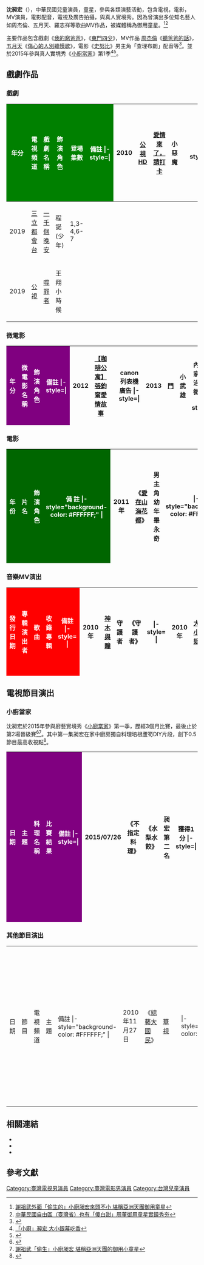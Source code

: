 {{藝人
| 姓名 = 沈昶宏
| 類型 = 童星
| 圖片 =  
| 圖片尺寸 = 
| 圖片簡介 = 
| 英文名 = Shen Chang Hung 
| 暱稱 =  
| 國籍 = {{ROC}}
| 出生日期 = {{birth date and age|2004|08|06}}
| 活躍年代=  
| 職業 = [[學生|學生]]、[[演員|演員]]、[[童星|童星]]
| 語言 = [[國語|國語]]、[[臺語|臺語]]
| 經紀公司= Miki 林米騏經紀工作室
| imdb = 6648231
| 網站=  [https://www.facebook.com/changhong0806 沈昶宏粉絲頁]
}}

'''沈昶宏'''（{{bd|2004年|8月6日}}），中華民國兒童演員，童星，參與各類演藝活動，包含電視，電影，MV演員，電影配音，電視及廣告拍攝，與真人實境秀。因為曾演出多位知名藝人如周杰倫、五月天、羅志祥等歌曲MV作品，被媒體稱為御用童星。<ref>[http://tw.twent.chinayes.com/Content/20150803/kkkoge7ywkhh8.shtml 謝祖武外面「偷生的」小廚昶宏來頭不小 堪稱亞洲天團御用童星]{{dead link|date=2018年3月 |bot=InternetArchiveBot |fix-attempted=yes }}</ref><ref>[http://news.tvbs.com.tw/entertainment/news-610549/ 中華民國自由區（臺灣省）也有「傻白甜」周董御用童星實鏡秀夯]</ref>

主要作品包含戲劇《[[我的窮爸爸|我的窮爸爸]]》，《[[東門四少|東門四少]]》，MV作品 [[周杰倫|周杰倫]]《[[聽爸爸的話|聽爸爸的話]]》，[[五月天|五月天]]《[[傷心的人別聽慢歌|傷心的人別聽慢歌]]》，電影《[[史努比_The_Peanuts_Movie|史努比]]》男主角「查理布朗」配音等<ref>{{Cite web |url=http://movies.ettoday.net/news/613113 |title=曾搭五月天、周杰倫！12歲沈昶宏演《史努比》秘辛曝光 |accessdate=2016-03-11 |archive-date=2016-05-18 |archive-url=https://web.archive.org/web/20160518141359/http://movies.ettoday.net/news/613113 |dead-url=no }}</ref>。並於2015年參與真人實境秀《[[小廚當家|小廚當家]]》第1季<ref>[http://news.gpwb.gov.tw/news.aspx?ydn=026dTHGgTRNpmRFEgxcbffKS0AjfoxWLg2xQU3rss6ggWLB0gqKUwnvinAzRwcrhgP3uuQzc1XCww3w7YIOHbBggggGa%2Fu%2Bl9tzq2ek%2F5s8%3D 「小廚」昶宏 大小銀幕吃香]{{dead link|date=2018年3月 |bot=InternetArchiveBot |fix-attempted=yes }}</ref><ref>{{Cite web |url=http://news.cts.com.tw/cts/general/201508/201508021643788.html#.VuICnWErK01 |title=小廚師實境秀 童星做菜萌翻! |accessdate=2016-03-11 |archive-date=2015-12-19 |archive-url=https://web.archive.org/web/20151219122106/http://news.cts.com.tw/cts/general/201508/201508021643788.html#.VuICnWErK01 |dead-url=no }}</ref>。

==戲劇作品==
===戲劇===
{|class="wikitable" style="width:70%"
|-
!style="color:#FFFFFF; background-color: GREEN" width= 5% | 年分
!style="color:#FFFFFF; background-color: GREEN" width= 12% | 電視頻道
!style="color:#FFFFFF; background-color: GREEN" width= 13% | 戲劇名稱
!style="color:#FFFFFF; background-color: GREEN" width= 10% | 飾演角色
!style="color:#FFFFFF; background-color: GREEN" width= 13% | 登場集數
!style="color:#FFFFFF; background-color: GREEN" width= 17% | 備註
|- style=|
|2010 || [[公視HiHD高畫質頻道|公視HD]]  || [[愛情來了，請打卡|愛情來了，請打卡]] || 小惡魔 ||   ||
|- style=|
|2012 ||  [[台視|台視]] || [[花是愛|花是愛]] || 小花童 ||   ||
|- style=|
|2012 || [[民視|民視]]  || [[絕對達令_(電視劇)|絕對達令]] || 小超人 ||   ||
|- style=|
|2012 || [[三立都會台|三立都會台]]  || [[剩女保鏢|剩女保鏢]] || 小仲祈 || 1,22,26  ||
|- style=|
|2012 ||  [[台視|台視]] || [[偷心大聖PS男|偷心大聖PS男]] || 天使幼稚園同學 ||   ||
|- style=|
|2012 || [[台視|台視]]  || [[東門四少|東門四少]] || 嘟嘟 ||2-31   ||
|- style=|
|2012 || [[公視|公視]]  || [[含苞欲墜的每一天|含苞欲墜的每一天]] || 劉振寶 || 1-3  ||
|- style=|
|2013 ||  [[公視|公視]] || [[出租情人|出租情人]] || 李奕 ||   ||
|- style=|
|2013 || [[台視|台視]]  || [[流氓蛋糕店_(台灣電視劇)|流氓蛋糕店]] || 小是吾 ||   4||
|- style=|
|2013 ||  [[台視|台視]] || [[大紅帽與小野狼|大紅帽與小野狼]] || 小宇玄/小宇洛 || 7-15  ||
|- style=|
|2013 || [[三立都會台|三立都會台]]  || [[美味的想念|美味的想念]] || 小在宇 || 17、26、64 ||
|- style=|
|2013 || [[民視|民視]]  || [[原來是美男_(台灣電視劇)|原來是美男]] || 小泰京 || 3,5,10  ||
|- style=|
|2014 || [[公視|公視]]單元劇 || [https://www.youtube.com/watch?v=uzo1XzBKhWY 神偶的孩子] {{Wayback|url=https://www.youtube.com/watch?v=uzo1XzBKhWY |date=20200415093013 }} || 許家寶 ||   ||
|- style=|
|2014 || [[緯來|緯來]]電視電影單元劇 || [[我的窮爸爸|我的窮爸爸]] || 安小樂 ||   ||
|- style=|
|2014 || [[台視|台視]]  || [[徵婚啟事_(電視劇)|徵婚啟事]] || 客串49號徵婚者 ||  12 ||
|- style=|
|2015 || [[台視|台視]]  || [[傑克的爺爺|傑克的爺爺]] || 小傑克 ||   ||
|- style=|
|2015 || [[八大綜合台|八大綜合台]]  || [[明若曉溪|明若曉溪]] || 達倫 || 9-11  ||
|- style=|
|2015 || [[愛奇藝|愛奇藝]]  || [[澀世紀傳說|澀世紀傳說]] || 小天涯 ||   ||
|- style=|
|2015 || [[愛奇藝|愛奇藝]]  || [[旋風保鑣|旋風保鑣]] || 小林逸 || 2  ||
|- style=|
|2016 || [[民視|民視]] || [[春花望露|春花望露]] || 李有土<br>(幼時) ||  第1集 ~ 第6集 || 
|- style=|
|2016 || [[芒果TV|芒果TV]]、[[八大綜合台|八大綜合台]]、[[愛奇藝|愛奇藝]] || [[終極遊俠|終極遊俠]] || Jerry（童年） ||  5-7,16,22,40 || 
|- style=|
|2016 || [[中視|中視]] || [[多桑の純萃年代|多桑の純萃年代]] || 林尚傑(童年) || 1-4  || 
|- style=|
|2016 || [[東森超視|東森超視]] || [[惡作劇之吻_(2016年電視劇)|惡作劇之吻]] || 江玉樹 || 2-9,12-13,15,17,18-20,22-34,36-37,39|| 
|- style=|
|2017 || [[東森|東森]]、 [[中視|中視]]|| [[稍息立正我愛你|稍息立正我愛你]] || 小晉文 ||5 || 客串
|-
|2019 || [[三立都會台|三立都會台]]|| [[一千個晚安|一千個晚安]] || 程諾 (少年) || 1,3-4,6-7 
|
|-
|2019
|[[公共電視文化事業基金會|公視]]
|[[噬罪者|噬罪者]]
|王翔小時候
|
|
|}

===微電影===
{|class="wikitable" style="width:70%"
|-
!style="color:#FFFFFF; background-color: PURPLE" width= 5% | 年分
!style="color:#FFFFFF; background-color: PURPLE" width= 25% | 微電影名稱
!style="color:#FFFFFF; background-color: PURPLE" width= 15% | 飾演角色
!style="color:#FFFFFF; background-color: PURPLE" width= 25% | 備註
|- style=|
| 2012 || [https://www.youtube.com/watch?v=ZISvN3V9M1Q&list=PL6032A098E368C69B 【咖啡公寓】張鈞甯愛情故事] ||    || canon列表機廣告
|- style=|
| 2013 || [https://www.youtube.com/watch?v=c7OJizbNwdo 門] {{Wayback|url=https://www.youtube.com/watch?v=c7OJizbNwdo |date=20200415093024 }} || 小武雄  || 內政部家暴防治公益微電影
|- style=|
| 2014 || 那女孩 || 主角童年  || 求婚微電影
|}

===電影===
{|class="wikitable" style="width:70%"
|-
!style="color:#FFFFFF; background-color: #006600" width= 5% | 年份
!style="color:#FFFFFF; background-color: #006600" width= 25% | 片 名
!style="color:#FFFFFF; background-color: #006600" width= 15% | 飾演角色
!style="color:#FFFFFF; background-color: #006600" width= 25% | 備 註
|- style="background-color: #FFFFFF;" |
|rowspan="1"| 2011年 || 《[[愛在山海花都|愛在山海花都]]》 || 男主角 幼年畢永奇 ||  
|- style="background-color: #FFFFFF;" |
|rowspan="1"| 2012年 || 《[https://www.youtube.com/watch?v=ntaEgeB_mR8 我不是超人] {{Wayback|url=https://www.youtube.com/watch?v=ntaEgeB_mR8 |date=20200415093029 }}》 || 男主角小時候 || 學生電影
|- style="background-color: #FFFFFF;" |
|rowspan="1"| 2013年 || 《[[變身_(電影)|變身]] 》 || 小猴大 ||  
|- style="background-color: #FFFFFF;" |
|rowspan="1"| 2015年 || 《[[風中家族|風中家族]]》 || 客串 ||  
|- style="background-color: #FFFFFF;" |
|rowspan="1"| 2014年 || 《[[愛回溫|愛回溫]]》 || 男主角小時候 || 學生電影 (鐵飯碗影像作團隊)
|- style="background-color: #FFFFFF;" |
|rowspan="1"| 2015年 || 《[[史努比_The_Peanuts_Movie|史努比]]》 || 主角[[查理·布朗|查理·布朗]] 聲音配音 ||  
|- style="background-color: #FFFFFF;" |
|rowspan="1"| 2016年 || 《[[他媽²的藏寶圖|他媽²的藏寶圖]]》 || 小寶龍 || 
|- style="background-color: #FFFFFF;" |
|rowspan="1"| 2016年 || 《[[一萬公里的約定|一萬公里的約定]]》 || 小阿軒 ||
|}

===音樂MV演出===
{|class="wikitable" style="width:70%"
|-
!style="color:#FFFFFF; background-color: RED" width= 13% | 發行日期
!style="color:#FFFFFF; background-color: RED" width= 10% | 專輯演出者
!style="color:#FFFFFF; background-color: RED" width= 15% | 歌曲
!style="color:#FFFFFF; background-color: RED" width= 15% | 收錄專輯  
!style="color:#FFFFFF; background-color: RED" width= 17% | 備註
|- style= |
| 2010年  || [[神木與瞳|神木與瞳]] || 守護者 || 《守護者》 || 
|- style= |
| 2010年  || [[大小姐|大小姐]] || 對面的男孩看過來 || 《我是大小姐》 ||  
|- style= |
| 2011年  || [[大小姐|大小姐]] || 起立 敬禮 坐下 || 《加加油！大小姐》 ||  
|- style= |
| 2011年  || [[Color樂團|Color樂團]] || We are one || 《We are one》 ||  
|- style= |
| 2011年  || [[Julie|Julie]] || Taiwan || 《Taiwan》 ||  
|- style= |
| 2012年  || [[李沛瑋|李沛瑋]] || 折返跑 || 《李 沛瑋》 ||  
|- style= |
| 2012年  || [[龍千玉|龍千玉]] || 幸福之戀 || 《幸福之戀》 ||  
|- style= |
| 2012年  || [[人兒妹|人兒妹]] ||  微戀愛 || 《微戀愛》 ||  
|- style= |
| 2012年  || [[汪東城|汪東城]] || 像你 || 《你在等什麼》 ||  
|- style= |
| 2012年  || [[梁靜茹|梁靜茹]] || 小愛情 || 《愛久見人心》 ||  
|- style= |
| 2012年  || [[羅志祥|羅志祥]] || 有我在 || 《有我在》 ||  
|- style= |
| 2013年  || [[五月天|五月天]] || 傷心的人別聽慢歌 || 《諾亞方舟》 ||  
|- style= |
| 2013年  || [[徐良|徐良]] || 女騎士 || 《情話》 ||  
|- style= |
| 2013年  || [[唐從聖|唐從聖]] || 胖男時代 || 《雙從人格》 || 
|- style= |
| 2013年  || [[大小姐|大小姐]] || 愛心大無限 || 《Follow Me》 || 
|- style= |
| 2014年 || [[周杰倫|周杰倫]] || 聽爸爸的話 || 《哎呦，不錯哦》 ||  
|- style= |
| 2014年  || [[天氣女孩|天氣女孩]] || 威啊 || 《威啊》 ||  
   
|}

==電視節目演出==
=== 小廚當家 ===
沈昶宏於2015年參與廚藝實境秀《[[小廚當家|小廚當家]]》第一季，歷經3個月比賽，最後止於第2場晉級賽<ref>{{Cite web |url=https://video.udn.com/news/354428 |title=「小正太」萌小廚當家 謝祖武也沒輒 |access-date=2016-03-11 |archive-date=2020-04-15 |archive-url=https://web.archive.org/web/20200415093034/https://video.udn.com/news/354428 |dead-url=no }}</ref><ref>[http://www.wownews.tw/article.php?sn=29018 謝祖武「偷生」小廚昶宏 堪稱亞洲天團的御用小童星]</ref>。其中第一集昶宏在家中廚房獨自料理培根蘆筍DIY片段，創下0.5節目最高收視點<ref>{{Cite web |url=http://www.chinatimes.com/realtimenews/20150801001094-260404 |title=10萬人搶看小正太DIY 人妻也想帶回家 |accessdate=2016-03-11 |archive-date=2015-12-30 |archive-url=https://web.archive.org/web/20151230104421/http://www.chinatimes.com/realtimenews/20150801001094-260404 |dead-url=no }}</ref>。
{|class="wikitable" style="width:90%"
|-
!style="color:#FFFFFF; background-color: PURPLE" width= 5% | 日期
!style="color:#FFFFFF; background-color: PURPLE" width= 25% | 主題
!style="color:#FFFFFF; background-color: PURPLE" width= 25% | 料理名稱
!style="color:#FFFFFF; background-color: PURPLE" width= 25% | 比賽結果
!style="color:#FFFFFF; background-color: PURPLE" width= 20% | 備註
|- style=|
| 2015/07/26 || 《不指定料理》 || 《水梨水餃》 || '''昶宏'''第二名  ||  獲得1分
|- style=|
| 2015/08/02 || 《基本功學起 刀工大挑戰》 || 《酸辣湯》+《泰式酸辣涼麵》||「妍希、宸銨、修誠」獲勝  ||  
|- style=|
| 2015/08/09 || 《原汁原味的料理大作戰!!》|| 《蛤蠣絲瓜》+《干貝炒時蔬》|| 「'''昶宏'''、崴程、柏諺」獲勝  || 獲得1分
|- style=|
| 2015/08/16 || 《百味雜陳的調味大作戰!!》||《班尼迪克蛋》+《番茄干貝義大利麵》|| 「妍希、宸銨、修誠」獲勝  ||  
|- style=|
| 2015/08/23 ||《超浪漫! 夢幻假掰下午茶!》||《夏日芒果海綿蛋糕佐檸檬醬》+ 《氣泡飲料》|| 「妍希、宸銨、崴程」獲勝 ||  
|- style=|
| 2015/08/30|| 《半生不熟!火侯挑戰競賽》||《肋排》+《番茄干貝義大利麵》|| 「'''昶宏'''、宸銨、柏諺」獲勝  || 獲得2分
|- style=|
| 2015/09/06 || 《美感崩壞!?超時尚夜市小吃》||《薑絲蛤蠣湯》《涼拌黃瓜》《檸檬愛玉》《泡沫紅茶》|| 「宸銨、崴程、柏諺」獲勝 ，'''「昶宏」獲得MVP''' || 獲得2分
|- style=|
| 2015/09/13 || 《高溫地域!菜市場的日常之味》||《地瓜飯》、《菜脯蛋》、《鹽烤魚下巴》、《九層塔炒蛤蠣》、《香菇紅棗干貝大蒜雞湯》|| 黃隊「'''昶宏'''、崴程、宸銨」獲勝  || 獲得1分
|- style=|
| 2015/09/20 || 《小小自耕農!?農場大作戰》||《馬齒莧煎蛋》、《吻子魚炒莧菜》、《空心菜炒肉絲》、《冬瓜玉米湯》|| 綠隊「妍希、修誠、柏諺」獲勝，'''農場加分賽「昶宏」獲勝'''|| 獲得1分
|- style=|
| 2015/09/27 || 《地表最強?! 亂入小學大挑戰》||《章魚燒》|| 綠隊「妍希、修誠、柏諺」獲勝  ||  
|- style=|
| 2015/10/04 || 《晉級賽首部曲之前進高校》||《蛋炒飯》、《紅燒台灣鯛》、《老皮嫩肉》 || 中餐組第4名 ||  積分結算 '''昶宏'''共8分晉級
|- style=|
| 2015/10/11 || 《晉級賽二部曲 料理定孤支》|| 《三鮮炒米粉》([[Image:Yes_check.svg|16px]])、《奶油培根蛋義大利麵》、《香煎虱目魚肚》|| '''昶宏'''1勝2敗 (《三鮮炒米粉》勝)  ||  「昶宏、柏諺」遭到淘汰
|- style=|
| 2015/10/18 || 《誰是總冠軍？ 美少女之戰》||; style="background:#666666" | || ; style="background:#666666" |  ||  當任「小廚幫幫我」救援牌
|}

=== 其他節目演出 ===

{|class="wikitable" style="width:90%"
|- style="color:#FFFFFF;background-color:#006600;text-align:center;font-weight:bold;" 
| width= 10% | 日期
| width= 15% | 節目
| width= 10%  | 電視頻道
| width= 25% | 主題
| width= 20% | 備註
|- style="background-color: #FFFFFF;" |
|rowspan="1"| 2010年11月27日 || 《[[綜藝大國民|綜藝大國民]]》 ||  [[華視|華視]]  ||   ||  
|- style="background-color: #FFFFFF;" |
|rowspan="1"| 2013年7月1日 || 《[[綜藝大熱門|綜藝大熱門]]》 || [[三立電視|三立電視]] ||  超萌！！兩代熱門童星大對決！ || 
|- style="background-color: #FFFFFF;" |
|rowspan="1"| 2015年8月5日 || 《[[SS小燕之夜|SS小燕之夜]]》 || [[中天綜合台|中天綜合台]] || 你的料理 能抓住孩子的心嗎？ || 
|- style="background-color: #FFFFFF;" |
|rowspan="1"| 2015年8月14日 || 《[[型男大主廚|型男大主廚]]》 || [[三立都會台|三立都會台]] || 型男小廚暑期爭霸賽 || 
|- style="background-color: #FFFFFF;" |
|rowspan="1"| 2015年9月24日 || 《[[型男大主廚|型男大主廚]]》 || [[三立都會台|三立都會台]]  || 叔叔阿姨承讓了料理大賽 || 
|- style="background-color: #FFFFFF;" |
|rowspan="1"| 2016年8月1日 || 《[[型男大主廚|型男大主廚]]》 || [[三立都會台|三立都會台]]  || 型男小主廚 之 輸了不准哭哭料理大賽 || 
|}

==相關連結==
*{{facebook|changhong0806|沈昶宏 Daniel}}
*{{Sinaweibo|0806ch}}
*{{hkmdb name|72043}}

==參考文獻==
{{Reflist|2}}

[[Category:臺灣電視男演員|Category:臺灣電視男演員]]
[[Category:臺灣電影男演員|Category:臺灣電影男演員]]
[[Category:台灣兒童演員|Category:台灣兒童演員]]